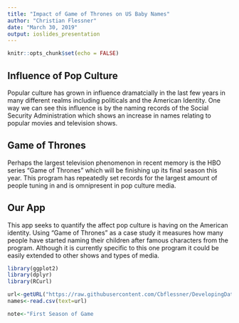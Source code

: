 ```yaml
---
title: "Impact of Game of Thrones on US Baby Names"
author: "Christian Flessner"
date: "March 30, 2019"
output: ioslides_presentation
---
```


```r
knitr::opts_chunk$set(echo = FALSE)
```

## Influence of Pop Culture

Popular culture has grown in influence dramatcially in the last few years in many different realms including politicals and the American Identity.  One way we can see this influence is by the naming records of the Social Security Administration which shows an increase in names relating to popular movies and television shows.

## Game of Thrones

Perhaps the largest television phenomenon in recent memory is the HBO series "Game of Thrones" which will be finishing up its final season this year. This program has repeatedly set records for the largest amount of people tuning in and is omnipresent in pop culture media.

## Our App

This app seeks to quantify the affect pop culture is having on the American identity.  Using "Game of Thrones" as a case study it measures how many people have started naming their children after famous characters from the program.  Although it is currently specific to this one program it could be easily extended to other shows and types of media.

```r
library(ggplot2)
library(dplyr)
library(RCurl)

url<-getURL("https://raw.githubusercontent.com/Cbflessner/DevelopingDataProducts/gh-pages/usa_names_data.csv")
names<-read.csv(text=url)

note<-"First Season of Game 
of Thrones Starts"

Tyrion<-names%>%filter(name=="Tyrion")

ggplot(data=Tyrion, aes(x=year, y=count))+
        geom_bar(stat="identity",fill="firebrick4",color="gold3",size=1)+
        xlim(1950,2020)+
ggtitle("Tyrion")+
geom_vline(xintercept=2011, 
           color="black",size=1)+
annotate("text",x=1998
         ,y=9
         ,label=note)+
theme(plot.title = 
              element_text(color="#666666"
                           , face="bold"
                           , size=32
                           , hjust=0))
```

## Pop Culture Monitoring
This app is ideally suited for people who want to keep an eye on what is becoming one of the most salient influencers of modern society.  From economist to political scientist everyone should seek to understand the roll pop culture is playing in our lives. 




